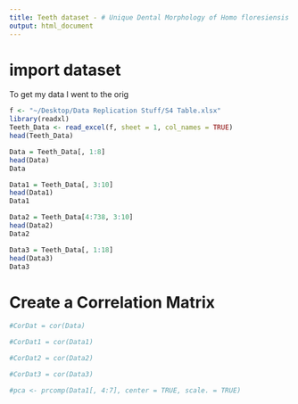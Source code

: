 ```yaml
---
title: Teeth dataset - # Unique Dental Morphology of Homo floresiensis and Its Evolutionary Implications
output: html_document
---
```

# import dataset
To get my data I went to the orig


```r
f <- "~/Desktop/Data Replication Stuff/S4 Table.xlsx"
library(readxl)
Teeth_Data <- read_excel(f, sheet = 1, col_names = TRUE)
head(Teeth_Data)
```



```r
Data = Teeth_Data[, 1:8]
head(Data)
Data

Data1 = Teeth_Data[, 3:10]
head(Data1)
Data1

Data2 = Teeth_Data[4:738, 3:10]
head(Data2)
Data2

Data3 = Teeth_Data[, 1:18]
head(Data3)
Data3
```

# Create a Correlation Matrix

```r

#CorDat = cor(Data)

#CorDat1 = cor(Data1)

#CorDat2 = cor(Data2)

#CorDat3 = cor(Data3)
```


```r
#pca <- prcomp(Data1[, 4:7], center = TRUE, scale. = TRUE)
```


